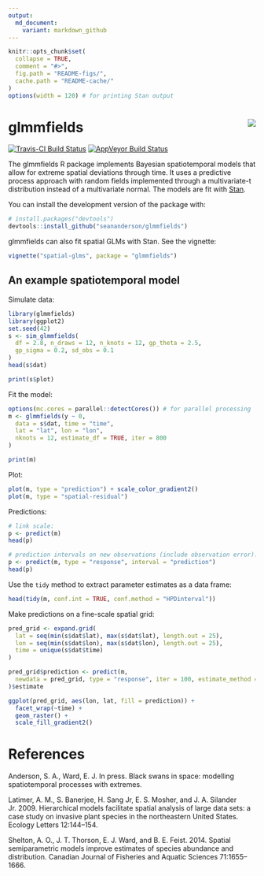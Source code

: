 ```yaml
---
output:
  md_document:
    variant: markdown_github
---
```


<!-- README.md is generated from README.Rmd. Please edit that file -->

```r
knitr::opts_chunk$set(
  collapse = TRUE,
  comment = "#>",
  fig.path = "README-figs/",
  cache.path = "README-cache/"
)
options(width = 120) # for printing Stan output
```

# glmmfields <img src="inst/logo.png" align="right" />

[![Travis-CI Build Status](https://travis-ci.org/seananderson/glmmfields.svg?branch=master)](https://travis-ci.org/seananderson/glmmfields)
[![AppVeyor Build Status](https://ci.appveyor.com/api/projects/status/github/seananderson/glmmfields?branch=master&svg=true)](https://ci.appveyor.com/project/seananderson/glmmfields)
<!-- [![codecov](https://codecov.io/github/seananderson/glmmfields/branch/master/graphs/badge.svg)](https://codecov.io/github/seananderson/glmmfields) -->

The glmmfields R package implements Bayesian spatiotemporal models that allow for extreme
spatial deviations through time. It uses a predictive process approach with
random fields implemented through a multivariate-t distribution instead of a
multivariate normal. The models are fit with [Stan](http://mc-stan.org/).

You can install the development version of the package with:

```r
# install.packages("devtools")
devtools::install_github("seananderson/glmmfields")
```

glmmfields can also fit spatial GLMs with Stan. See the vignette:

```r
vignette("spatial-glms", package = "glmmfields")
```

## An example spatiotemporal model

Simulate data:

```r
library(glmmfields)
library(ggplot2)
set.seed(42)
s <- sim_glmmfields(
  df = 2.8, n_draws = 12, n_knots = 12, gp_theta = 2.5,
  gp_sigma = 0.2, sd_obs = 0.1
)
head(s$dat)
```

```r
print(s$plot)
```

Fit the model:

```r
options(mc.cores = parallel::detectCores()) # for parallel processing
m <- glmmfields(y ~ 0,
  data = s$dat, time = "time",
  lat = "lat", lon = "lon",
  nknots = 12, estimate_df = TRUE, iter = 800
)
```

```r
print(m)
```

Plot:

```r
plot(m, type = "prediction") + scale_color_gradient2()
plot(m, type = "spatial-residual")
```

Predictions:

```r
# link scale:
p <- predict(m)
head(p)

# prediction intervals on new observations (include observation error):
p <- predict(m, type = "response", interval = "prediction")
head(p)
```

Use the `tidy` method to extract parameter estimates as a data frame:

```r
head(tidy(m, conf.int = TRUE, conf.method = "HPDinterval"))
```

Make predictions on a fine-scale spatial grid:

```r
pred_grid <- expand.grid(
  lat = seq(min(s$dat$lat), max(s$dat$lat), length.out = 25),
  lon = seq(min(s$dat$lon), max(s$dat$lon), length.out = 25),
  time = unique(s$dat$time)
)

pred_grid$prediction <- predict(m,
  newdata = pred_grid, type = "response", iter = 100, estimate_method = "median"
)$estimate

ggplot(pred_grid, aes(lon, lat, fill = prediction)) +
  facet_wrap(~time) +
  geom_raster() +
  scale_fill_gradient2()
```

# References

Anderson, S. A., Ward, E. J. In press. Black swans in space: modelling spatiotemporal processes with extremes.

Latimer, A. M., S. Banerjee, H. Sang Jr, E. S. Mosher, and J. A. Silander Jr. 2009. Hierarchical models facilitate spatial analysis of large data sets: a case study on invasive plant species in the northeastern United States. Ecology Letters 12:144–154.

Shelton, A. O., J. T. Thorson, E. J. Ward, and B. E. Feist. 2014. Spatial semiparametric models improve estimates of species abundance and distribution. Canadian Journal of Fisheries and Aquatic Sciences 71:1655–1666.

